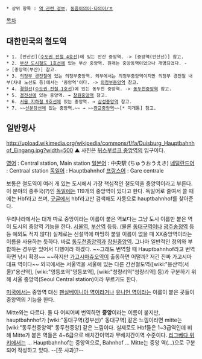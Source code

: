  * 상위 항목 : [[역 관련 정보]], [[동음이의어·다의어/ㅈ]]

[[목차]]
== 대한민국의 철도역 ==
 * 1. [안산선]([[수도권 전철 4호선]])에 있는 안산 중앙역. -> [중앙역(안산선)] 참고.
 * 2. [[부산 도시철도 1호선]]에 있는 부산 중앙역. 원래는 중앙동역이었으나 개명되었다. -> [중앙역(부산)] 참고.
 * 3. [[의정부 경전철]]에 있는 의정부중앙역. 외부에서는 의정부중앙역이지만 의정부 경전철 내부(차내 노선도 등)에서는 '중앙역'이다. -> [[의정부중앙역]] 참고.
 * 4. [[경원선]]([[수도권 전철 1호선]])에 있는 동두천 중앙역. -> [[동두천중앙역]] 참고.
 * 5. [[경전선]]에 있는 중앙역. → [[창원중앙역]] 참고.
 * 6. [[서울 지하철 9호선]]에 있는 중앙역. → [[삼성중앙역]] 참고.
 * 7. ~~[[신분당선]]에 있는 중앙역.~~ → ~~[[광교중앙역]]~~[* 미개통] 참고.

== 일반명사 ==
http://upload.wikimedia.org/wikipedia/commons/f/fa/Duisburg_Hauptbahnhof_Eingang.jpg?width=500
▲ 사진은 [[뒤스부르크 중앙역]]의 입구이다.

[[영어]] : Central station, Main station
[[일본어]] : 中央駅 (ちゅうおうえき)
[[네덜란드어]] : Centraal station
[[독일어]] : Hauptbahnhof
[[프랑스어]] : Gare centrale

보통은 철도역이 여러 개 있는 도시에서 가장 핵심적인 철도역을 중앙역이라고 부른다. 이 분야의 종주국(?)인 [[독일]]에는 119개의 중앙역이 있다고 한다. 독일어로 줄여서 쓸 때에는 Hbf라고 쓰며, [[구글]]에서 hbf라고만 검색해도 자동으로 hauptbahnhof를 찾아준다.

우리나라에서는 대개 따로 중앙이라는 이름이 붙은 역보다는 그냥 도시 이름만 붙은 역이 도시의 중앙역 기능을 한다. [[서울역]], [[부산역]] 등등. (물론 [[동대구역]]이나 [[광주송정역]] 등등 예외도 적지 않다) 실제로는 신설역에 마땅히 붙일 이름이 없을 때 XX중앙역이라는 이름을 사용하는 듯하다. 바로 [[동두천중앙역]]과 [[창원중앙역]]. 그나마 일반적인 정의와 부합하는 경우만 있어서 다행이라 하겠다. ~~그래도 번역할 때 Hauptbahnhof라고 번역하면 낚시 확정~~ ~~하지만 [[가고시마츄오역]]이 출동하면 어떨까? 저긴 진짜 가고시마 대표 역이다~~ 외국에서는 서울역을 서울에 있는 다른 간선철도역([wiki:"용산역(서울)"용산역], [wiki:"영등포역"영등포역], [wiki:"청량리역"청량리역] 등)과 구분하기 위해 서울 중앙역(Seoul Central station)이라 부르기도 한다.

[[미국]]에서는 중앙역 대신 [[펜실베이니아 역]]이라거나 [[유니언 역]]이라는 이름이 붙은 곳들이 중앙역의 기능을 한다.

Mitte와는 다르다. 둘 다 어찌어찌 번역하면 '''중앙'''이라는 이름이 붙지만, hauptbahnhof가 [wiki:"동대구역(경부선)" 동대구역] 같은 느낌이라면 mitte는 [wiki:"동두천중앙역" 동두천중앙] 같은 느낌이다. 실제로도 Hbf들은 1~3급역인데 비해 Mitte가 붙은 역들은 4~6급으로 배치간이역과 무배치간이역 수준이다. [[리그베다 위키]]에서는 ... Hauptbahnhof는 중앙역으로, Bahnhof ... Mitte는 중앙 역(...)으로 구분되어 작성하고 있다. --[풋 사과]?--
